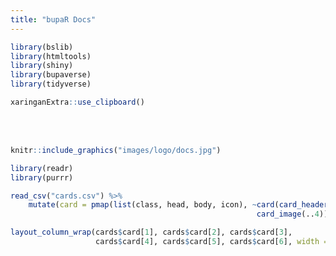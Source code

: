 ```yaml
---
title: "bupaR Docs"
---
```


```r
library(bslib)
library(htmltools)
library(shiny)
library(bupaverse)
library(tidyverse)
```

```r
xaringanExtra::use_clipboard()
```

<style>
  .title{
    display: none;
  }
</style>

<br/>
<br/>


```r
knitr::include_graphics("images/logo/docs.jpg")
```




```r
library(readr)
library(purrr)

read_csv("cards.csv") %>%
    mutate(card = pmap(list(class, head, body, icon), ~card(card_header(class = ..1, ..2), 
                                                       card_image(..4)))) -> cards

layout_column_wrap(cards$card[1], cards$card[2], cards$card[3],
                   cards$card[4], cards$card[5], cards$card[6], width = "125px")
```



